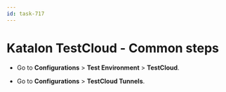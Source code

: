 ```yaml
---
id: task-717
---
```


# Katalon TestCloud - Common steps

-   Go to **Configurations** &gt; **Test Environment** &gt; **TestCloud**.

-   Go to **Configurations** &gt; **TestCloud Tunnels**.


